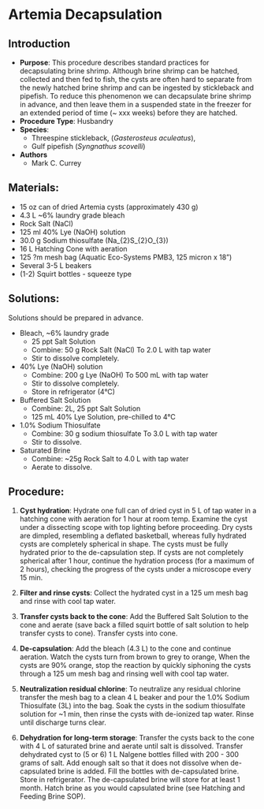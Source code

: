 # Artemia Decapsulation {#sec-vert_husb-artemia}

## Introduction

-   **Purpose**: This procedure describes standard practices for decapsulating brine shrimp. Although brine shrimp can be hatched, collected and then fed to fish, the cysts are often hard to separate from the newly hatched brine shrimp and can be ingested by stickleback and pipefish. To reduce this phenomenon we can decapsulate brine shrimp in advance, and then leave them in a suspended state in the freezer for an extended period of time (\~ xxx weeks) before they are hatched.
-   **Procedure Type**: Husbandry
-   **Species**:
    -   Threespine stickleback, (*Gasterosteus aculeatus*),
    -   Gulf pipefish (*Syngnathus scovelli*)
-   **Authors**
    -   Mark C. Currey

## Materials:

-   15 oz can of dried Artemia cysts (approximately 430 g)
-   4.3 L \~6% laundry grade bleach
-   Rock Salt (NaCl)
-   125 ml 40% Lye (NaOH) solution
-   30.0 g Sodium thiosulfate (Na\_{2}S\_{2}O\_{3})
-   16 L Hatching Cone with aeration
-   125 ?m mesh bag (Aquatic Eco-Systems PMB3, 125 micron x 18")
-   Several 3-5 L beakers
-   (1-2) Squirt bottles - squeeze type

## Solutions:

::: {.callout-warning title="Be ready"}
Solutions should be prepared in advance.
:::

-   Bleach, \~6% laundry grade
    -   25 ppt Salt Solution
    -   Combine: 50 g Rock Salt (NaCl) To 2.0 L with tap water
    -   Stir to dissolve completely.
-   40% Lye (NaOH) solution
    -   Combine: 200 g Lye (NaOH) To 500 mL with tap water
    -   Stir to dissolve completely.
    -   Store in refrigerator (4°C)
-   Buffered Salt Solution
    -   Combine: 2L, 25 ppt Salt Solution
    -   125 mL 40% Lye Solution, pre-chilled to 4°C
-   1.0% Sodium Thiosulfate
    -   Combine: 30 g sodium thiosulfate To 3.0 L with tap water
    -   Stir to dissolve.
-   Saturated Brine
    -   Combine: \~25g Rock Salt to 4.0 L with tap water
    -   Aerate to dissolve.

## Procedure:

1.  **Cyst hydration**: Hydrate one full can of dried cyst in 5 L of tap water in a hatching cone with aeration for 1 hour at room temp. Examine the cyst under a dissecting scope with top lighting before proceeding. Dry cysts are dimpled, resembling a deflated basketball, whereas fully hydrated cysts are completely spherical in shape. The cysts must be fully hydrated prior to the de-capsulation step. If cysts are not completely spherical after 1 hour, continue the hydration process (for a maximum of 2 hours), checking the progress of the cysts under a microscope every 15 min.

2.  **Filter and rinse cysts**: Collect the hydrated cyst in a 125 um mesh bag and rinse with cool tap water.

3.  **Transfer cysts back to the cone**: Add the Buffered Salt Solution to the cone and aerate (save back a filled squirt bottle of salt solution to help transfer cysts to cone). Transfer cysts into cone.

4.  **De-capsulation**: Add the bleach (4.3 L) to the cone and continue aeration. Watch the cysts turn from brown to grey to orange, When the cysts are 90% orange, stop the reaction by quickly siphoning the cysts through a 125 um mesh bag and rinsing well with cool tap water.

5.  **Neutralization residual chlorine**: To neutralize any residual chlorine transfer the mesh bag to a clean 4 L beaker and pour the 1.0% Sodium Thiosulfate (3L) into the bag. Soak the cysts in the sodium thiosulfate solution for \~1 min, then rinse the cysts with de-ionized tap water. Rinse until discharge turns clear.

6.  **Dehydration for long-term storage**: Transfer the cysts back to the cone with 4 L of saturated brine and aerate until salt is dissolved. Transfer dehydrated cyst to (5 or 6) 1 L Nalgene bottles filled with 200 - 300 grams of salt. Add enough salt so that it does not dissolve when de-capsulated brine is added. Fill the bottles with de-capsulated brine. Store in refrigerator. The de-capsulated brine will store for at least 1 month. Hatch brine as you would capsulated brine (see Hatching and Feeding Brine SOP).
